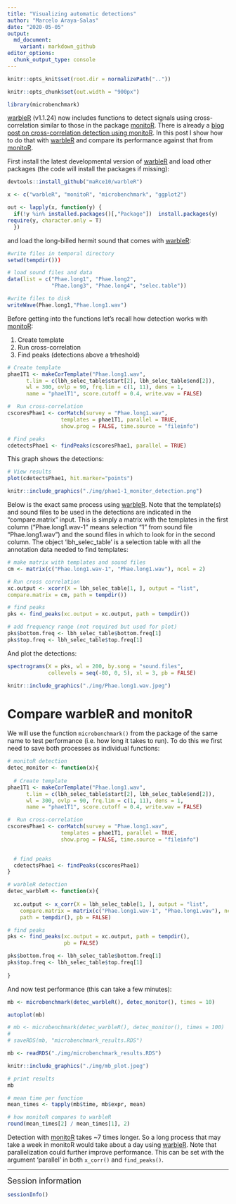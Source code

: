 ```yaml
---
title: "Visualizing automatic detections"
author: "Marcelo Araya-Salas"
date: "2020-05-05"
output: 
  md_document:
    variant: markdown_github
editor_options: 
  chunk_output_type: console
---
```


```r

knitr::opts_knit$set(root.dir = normalizePath("..")) 

knitr::opts_chunk$set(out.width = "900px")

library(microbenchmark)
```

[warbleR](https://cran.r-project.org/package=warbleR) (v1.1.24) now includes functions to detect signals using cross-correlation similar to those in the package [monitoR](https://cran.r-project.org/package=monitoR). There is already a [blog post on cross-correlation detection using monitoR](https://marce10.github.io/bioacoustics_in_R/2016/12/15/Detecting_signals_with_monitoR.html). In this post I show how to do that with [warbleR](https://cran.r-project.org/package=warbleR) and compare its performance against that from  [monitoR](https://cran.r-project.org/package=monitoR).

First install the latest developmental version of [warbleR](https://cran.r-project.org/package=warbleR) and load other packages (the code will install the packages if missing):

```r

devtools::install_github("maRce10/warbleR")

x <- c("warbleR", "monitoR", "microbenchmark", "ggplot2")

out <- lapply(x, function(y) {
  if(!y %in% installed.packages()[,"Package"])  install.packages(y)
require(y, character.only = T)
  })
```

and  load the long-billed hermit sound that comes with [warbleR](https://cran.r-project.org/package=warbleR):

```r

#write files in temporal directory
setwd(tempdir()))

# load sound files and data
data(list = c("Phae.long1", "Phae.long2", 
              "Phae.long3", "Phae.long4", "selec.table"))

#write files to disk
writeWave(Phae.long1,"Phae.long1.wav")

```

Before getting into the functions let's recall how detection works with [monitoR](https://cran.r-project.org/package=monitoR):

1. Create template
1. Run cross-correlation
1. Find peaks (detections above a trheshold)

```r

# Create template
phae1T1 <- makeCorTemplate("Phae.long1.wav", 
      t.lim = c(lbh_selec_table$start[2], lbh_selec_table$end[2]), 
      wl = 300, ovlp = 90, frq.lim = c(1, 11), dens = 1, 
      name = "phae1T1", score.cutoff = 0.4, write.wav = FALSE)

#  Run cross-correlation
cscoresPhae1 <- corMatch(survey = "Phae.long1.wav",
                 templates = phae1T1, parallel = TRUE, 
                 show.prog = FALSE, time.source = "fileinfo")

# Find peaks
cdetectsPhae1 <- findPeaks(cscoresPhae1, parallel = TRUE)

```

This graph shows the detections:

```r

# View results
plot(cdetectsPhae1, hit.marker="points")

```

```r

knitr::include_graphics("./img/phae1-1_monitor_detection.png")

```

Below is the exact same process using [warbleR](https://cran.r-project.org/package=warbleR). Note that the template(s) and sound files to be used in the detections are indicated in the "compare.matrix" input. This is simply a matrix
with the templates in the first column ("Phae.long1.wav-1" means selection "1" from sound file "Phae.long1.wav") and the sound files in which to look for in the second column. The object 'lbh_selec_table' is a selection table with all the annotation data needed to find templates:

```r

# make matrix with templates and sound files
cm <- matrix(c("Phae.long1.wav-1", "Phae.long1.wav"), ncol = 2)

# Run cross correlation
xc.output <- xcorr(X = lbh_selec_table[1, ], output = "list", 
compare.matrix = cm, path = tempdir())

# find peaks
pks <- find_peaks(xc.output = xc.output, path = tempdir())

# add frequency range (not required but used for plot)
pks$bottom.freq <- lbh_selec_table$bottom.freq[1]
pks$top.freq <- lbh_selec_table$top.freq[1]

```

And plot the detections:

```r

spectrograms(X = pks, wl = 200, by.song = "sound.files",
             collevels = seq(-80, 0, 5), xl = 3, pb = FALSE)


```

```r

knitr::include_graphics("./img/Phae.long1.wav.jpeg")

```


# Compare warbleR and monitoR

We will use the function `microbenchmark()` from the package of the same name to test performance (i.e. how long it takes to run). To do this we first need to save both processes as individual functions:

```r

# monitoR detection
detec_monitor <- function(x){
 
  # Create template
phae1T1 <- makeCorTemplate("Phae.long1.wav", 
      t.lim = c(lbh_selec_table$start[2], lbh_selec_table$end[2]), 
      wl = 300, ovlp = 90, frq.lim = c(1, 11), dens = 1, 
      name = "phae1T1", score.cutoff = 0.4, write.wav = FALSE)

#  Run cross-correlation
cscoresPhae1 <- corMatch(survey = "Phae.long1.wav",
                 templates = phae1T1, parallel = TRUE, 
                 show.prog = FALSE, time.source = "fileinfo")

  
  # find peaks
  cdetectsPhae1 <- findPeaks(cscoresPhae1)
}

# warbleR detection
detec_warbleR <- function(x){
 
  xc.output <- x_corr(X = lbh_selec_table[1, ], output = "list",
    compare.matrix = matrix(c("Phae.long1.wav-1", "Phae.long1.wav"), ncol = 2), 
    path = tempdir(), pb = FALSE)

# find peaks
pks <- find_peaks(xc.output = xc.output, path = tempdir(), 
                  pb = FALSE)

pks$bottom.freq <- lbh_selec_table$bottom.freq[1]
pks$top.freq <- lbh_selec_table$top.freq[1]
  
}

```


And now test performance (this can take a few minutes):

```r

mb <- microbenchmark(detec_warbleR(), detec_monitor(), times = 10)

autoplot(mb)

```

```r

# mb <- microbenchmark(detec_warbleR(), detec_monitor(), times = 100)
# 
# saveRDS(mb, "microbenchmark_results.RDS")

mb <- readRDS("./img/microbenchmark_results.RDS")

```


```r

knitr::include_graphics("./img/mb_plot.jpeg")

```

```r

# print results
mb

# mean time per function
mean_times <- tapply(mb$time, mb$expr, mean)

# how monitoR compares to warbleR
round(mean_times[2] / mean_times[1], 2)

```

Detection with [monitoR](https://cran.r-project.org/package=monitoR) takes ~7 times longer. So a long process that may take a week in monitoR would take about a day using [warbleR](https://cran.r-project.org/package=warbleR). Note that parallelization could further improve performance. This can be set with the argument 'parallel' in both `x_corr()` and `find_peaks()`.

---

<font size="4">Session information</font>

```r

sessionInfo()

```
